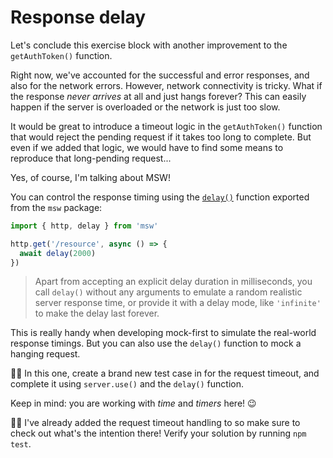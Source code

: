 # Response delay

Let's conclude this exercise block with another improvement to the `getAuthToken()` function.

Right now, we've accounted for the successful and error responses, and also for the network errors. However, network connectivity is tricky. What if the response _never arrives_ at all and just hangs forever? This can easily happen if the server is overloaded or the network is just too slow.

It would be great to introduce a timeout logic in the `getAuthToken()` function that would reject the pending request if it takes too long to complete. But even if we added that logic, we would have to find some means to reproduce that long-pending request...

Yes, of course, I'm talking about MSW!

You can control the response timing using the [`delay()`](https://mswjs.io/docs/api/delay) function exported from the `msw` package:

```ts highlight=1,4
import { http, delay } from 'msw'

http.get('/resource', async () => {
  await delay(2000)
})
```

> Apart from accepting an explicit delay duration in milliseconds, you call `delay()` without any arguments to emulate a random realistic server response time, or provide it with a delay mode, like `'infinite'` to make the delay last forever.

This is really handy when developing mock-first to simulate the real-world response timings. But you can also use the `delay()` function to mock a hanging request.

👨‍💼 In this one, create a brand new test case in <InlineFile file="get-auth-token.test.ts" /> for the request timeout, and complete it using `server.use()` and the `delay()` function.

<callout-info>Keep in mind: you are working with _time_ and _timers_ here! :wink:</callout-info>

🧝‍♀️ I've already added the request timeout handling to <InlineFile file="get-auth-token.ts" /> so make sure to check out what's the intention there! Verify your solution by running `npm test`.
